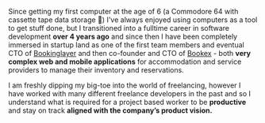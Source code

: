 Since getting my first computer at the age of 6 (a Commodore 64 with cassette tape data storage 🤘) I've always enjoyed using computers as a tool to get stuff done, but I transitioned into a fulltime career in software development **over 4 years ago** and since then I have been completely immersed in startup land as one of the first team members and eventual CTO of [Bookinglayer](https://wwww.bookinglayer.com) and then co-founder and CTO of [Bookex](https://www.usebookex.com) - both **very complex web and mobile applications** for accommodation and service providers to manage their inventory and reservations.

I am freshly dipping my big-toe into the world of freelancing, however I have worked with many different freelance developers in the past and so I understand what is required for a project based worker to be **productive** and stay on track **aligned with the company’s product vision.**
